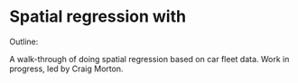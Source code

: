 # Spatial regression with 

Outline:

A walk-through of doing spatial regression based on car fleet data. Work in progress, led by Craig Morton.

